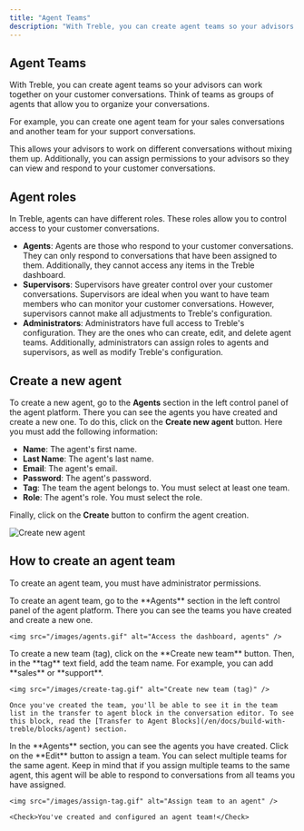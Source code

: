 ```yaml
---
title: "Agent Teams"
description: "With Treble, you can create agent teams so your advisors can work together on your customer conversations."
---
```


## Agent Teams

With Treble, you can create agent teams so your advisors can work together on your customer conversations. Think of teams as groups of agents that allow you to organize your conversations.

For example, you can create one agent team for your sales conversations and another team for your support conversations.

This allows your advisors to work on different conversations without mixing them up. Additionally, you can assign permissions to your advisors so they can view and respond to your customer conversations.

## Agent roles

In Treble, agents can have different roles. These roles allow you to control access to your customer conversations.

- **Agents**: Agents are those who respond to your customer conversations. They can only respond to conversations that have been assigned to them. Additionally, they cannot access any items in the Treble dashboard.
- **Supervisors**: Supervisors have greater control over your customer conversations. Supervisors are ideal when you want to have team members who can monitor your customer conversations. However, supervisors cannot make all adjustments to Treble's configuration.
- **Administrators**: Administrators have full access to Treble's configuration. They are the ones who can create, edit, and delete agent teams. Additionally, administrators can assign roles to agents and supervisors, as well as modify Treble's configuration.

## Create a new agent

To create a new agent, go to the **Agents** section in the left control panel of the agent platform. There you can see the agents you have created and create a new one. To do this, click on the **Create new agent** button. Here you must add the following information:

- **Name**: The agent's first name.
- **Last Name**: The agent's last name.
- **Email**: The agent's email.
- **Password**: The agent's password.
- **Tag**: The team the agent belongs to. You must select at least one team.
- **Role**: The agent's role. You must select the role.

Finally, click on the **Create** button to confirm the agent creation.

<img src="/images/create-agent.gif" alt="Create new agent" />

## How to create an agent team

<Note>To create an agent team, you must have administrator permissions.</Note>

<Steps>
  <Step title="Access the dashboard">
    To create an agent team, go to the **Agents** section in the left control panel of the agent platform. There you can see the teams you have created and create a new one.

    <img src="/images/agents.gif" alt="Access the dashboard, agents" />
  </Step>
  <Step title="Create new team (tag)">
    To create a new team (tag), click on the **Create new team** button. Then, in the **tag** text field, add the team name. For example, you can add **sales** or **support**.

    <img src="/images/create-tag.gif" alt="Create new team (tag)" />

    Once you've created the team, you'll be able to see it in the team list in the transfer to agent block in the conversation editor. To see this block, read the [Transfer to Agent Blocks](/en/docs/build-with-treble/blocks/agent) section.
  </Step>
  <Step title="Assign teams to your agents">
    In the **Agents** section, you can see the agents you have created. Click on the **Edit** button <Icon icon="pencil" iconType="solid" /> to assign a team. You can select multiple teams for the same agent. Keep in mind that if you assign multiple teams to the same agent, this agent will be able to respond to conversations from all teams you have assigned.

    <img src="/images/assign-tag.gif" alt="Assign team to an agent" />

    <Check>You've created and configured an agent team!</Check>
  </Step>
</Steps> 